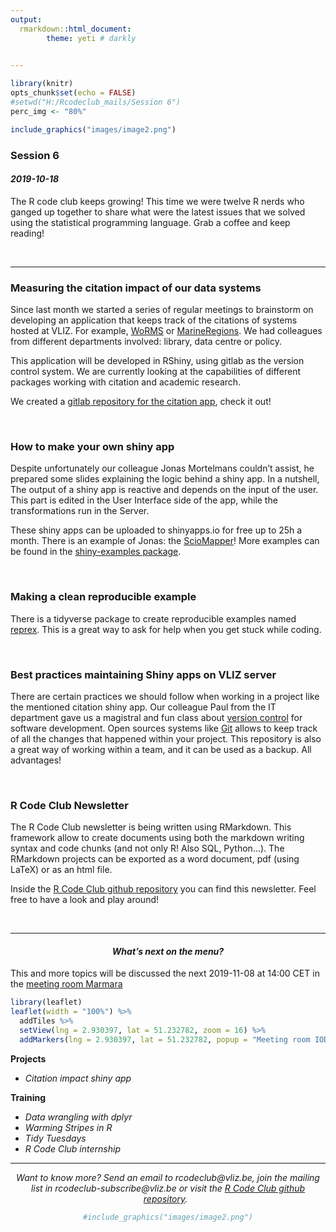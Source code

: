 ```yaml
---
output:
  rmarkdown::html_document:
        theme: yeti # darkly

    
---
```


```r
library(knitr)
opts_chunk$set(echo = FALSE)
#setwd("H:/Rcodeclub_mails/Session 6")
perc_img <- "80%"
```


```r
include_graphics("images/image2.png")
```

### **Session 6**

#### *2019-10-18*

The R code club keeps growing! This time we were twelve R nerds who ganged up together to share what were the latest issues that we solved using the statistical programming language. Grab a coffee and keep reading!

&nbsp;

***

### **Measuring the citation impact of our data systems**

Since last month we started a series of regular meetings to brainstorm on developing an application that keeps track of the citations of systems hosted at VLIZ. For example, [WoRMS](http://www.marinespecies.org/) or [MarineRegions](http://www.marineregions.org/). We had colleagues from different departments involved: library, data centre or policy.

This application will be developed in RShiny, using gitlab as the version control system. We are currently looking at the capabilities of different packages working with citation and academic research.

We created a [gitlab repository for the citation app](https://gitlab.vliz.be/datac/rshiny/citation-impact), check it out!

&nbsp;

### **How to make your own shiny app**

Despite unfortunately our colleague Jonas Mortelmans couldn't assist, he prepared some slides explaining the logic behind a shiny app. In a nutshell, The output of a shiny app is reactive and depends on the input of the user. This part is edited in the User Interface side of the app, while the transformations run in the Server.

These shiny apps can be uploaded to shinyapps.io for free up to 25h a month. There is an example of Jonas: the [ScioMapper](https://sciomyzidae.shinyapps.io/sciomapper/)! More examples can be found in the [shiny-examples package](https://github.com/rstudio/shiny-examples).


&nbsp;


### **Making a clean reproducible example**

There is a tidyverse package to create reproducible examples named [reprex](https://reprex.tidyverse.org/). This is a great way to ask for help when you get stuck while coding.

&nbsp;

### **Best practices maintaining Shiny apps on VLIZ server**

There are certain practices we should follow when working in a project like the mentioned citation shiny app. Our colleague Paul from the IT department gave us a magistral and fun class about [version control](https://en.wikipedia.org/wiki/Version_control) for software development. Open sources systems like [Git](https://git-scm.com/) allows to keep track of all the changes that happened within your project. This repository is also a great way of working within a team, and it can be used as a backup. All advantages!


&nbsp;

### **R Code Club Newsletter**

The R Code Club newsletter is being written using RMarkdown. This framework allow to create documents using both the markdown writing syntax and code chunks (and not only R! Also SQL, Python...). The RMarkdown projects can be exported as a word document, pdf (using LaTeX) or as an html file. 

Inside the [R Code Club github repository](https://github.com/vlizBE/R-Code-Club) you can find this newsletter. Feel free to have a look and play around!

&nbsp;

***
<center>
#### *What's next on the menu?*
</center>

 This and more topics will be discussed the next 2019-11-08 at 14:00 CET in the [meeting room Marmara](https://goo.gl/maps/84nY6un5qGDyv3Mr9)

```r
library(leaflet)
leaflet(width = "100%") %>%
  addTiles %>%
  setView(lng = 2.930397, lat = 51.232782, zoom = 16) %>%
  addMarkers(lng = 2.930397, lat = 51.232782, popup = "Meeting room IODE TR1")
```

**Projects**
  
  * *Citation impact shiny app*
  
**Training**
  
  * *Data wrangling with dplyr*
  * *Warming Stripes in R*
  * *Tidy Tuesdays*
  * *R Code Club internship*

***

<center>
*Want to know more? Send an email to rcodeclub@vliz.be, join the mailing list in rcodeclub-subscribe@vliz.be or visit the [R Code Club github repository](https://github.com/vlizBE/R-Code-Club).*
&nbsp;

```r
#include_graphics("images/image2.png")
```
</center>
&nbsp;
&nbsp;
